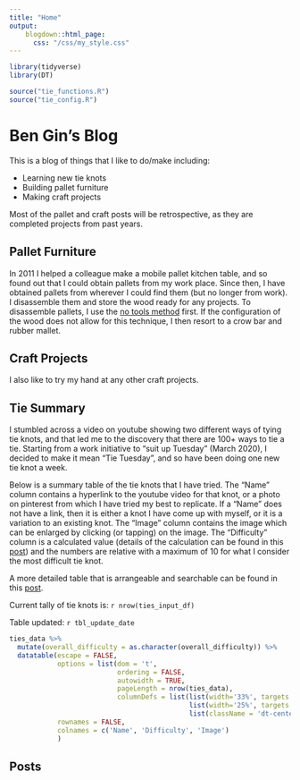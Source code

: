 ```yaml
---
title: "Home"
output:
    blogdown::html_page:
      css: "/css/my_style.css"
---
```


```r
library(tidyverse)
library(DT)

source("tie_functions.R")
source("tie_config.R")

```




# Ben Gin's Blog
This is a blog of things that I like to do/make including:

* Learning new tie knots
* Building pallet furniture
* Making craft projects

Most of the pallet and craft posts will be retrospective, as they are completed projects from past years.

## Pallet Furniture
In 2011 I helped a colleague make a mobile pallet kitchen table, and so found out that I could obtain pallets from my work place. Since then, I have obtained pallets from wherever I could find them (but no longer from work). I disassemble them and store the wood ready for any projects. To disassemble pallets, I use the [no tools method](https://www.youtube.com/watch?v=cLwKUeez1OE) first. If the configuration of the wood does not allow for this technique, I then resort to a crow bar and rubber mallet.

## Craft Projects
I also like to try my hand at any other craft projects.

## Tie Summary
I stumbled across a video on youtube showing two different ways of tying tie knots, and that led me to the discovery that there are 100+ ways to tie a tie. Starting from a work initiative to "suit up Tuesday" (March 2020), I decided to make it mean "Tie Tuesday", and so have been doing one new tie knot a week.

Below is a summary table of the tie knots that I have tried. The "Name" column contains a hyperlink to the youtube video for that knot, or a photo on pinterest from which I have tried my best to replicate. If a "Name" does not have a link, then it is either a knot I have come up with myself, or it is a variation to an existing knot. The "Image" column contains the image which can be enlarged by clicking (or tapping) on the image. The "Difficulty" column is a calculated value (details of the calculation can be found in this [post](/post/tie-difficulty-calculation)) and the numbers are relative with a maximum of 10 for what I consider the most difficult tie knot.

A more detailed table that is arrangeable and searchable can be found in this [post](/post/tie-detailed-table/).

Current tally of tie knots is: `r nrow(ties_input_df)`

Table updated: `r tbl_update_date`

```r
ties_data %>%
  mutate(overall_difficulty = as.character(overall_difficulty)) %>% 
  datatable(escape = FALSE, 
            options = list(dom = 't', 
                           ordering = FALSE, 
                           autowidth = TRUE, 
                           pageLength = nrow(ties_data), 
                           columnDefs = list(list(width='33%', targets = list(0,1)),
                                             list(width='25%', targets = list(2)),
                                             list(className = 'dt-center', targets = list(0,1)))),
            rownames = FALSE, 
            colnames = c('Name', 'Difficulty', 'Image')
            )

```



## Posts
